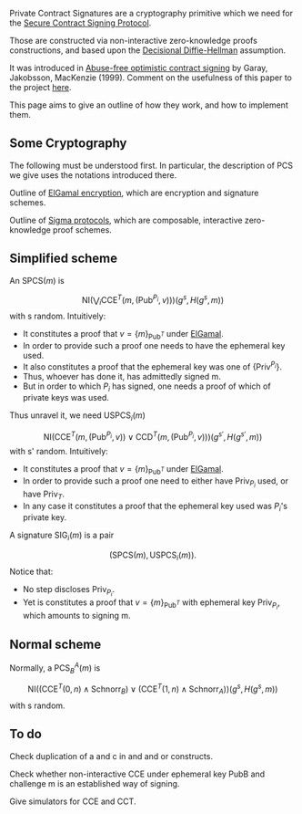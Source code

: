 Private Contract Signatures are a cryptography primitive which we need for the [[Secure Contract Signing Protocol]].

Those are constructed via non-interactive zero-knowledge proofs constructions, and based upon the [http://en.wikipedia.org/wiki/Decisional_Diffie%E2%80%93Hellman_assumption Decisional Diffie-Hellman] assumption.

It was introduced in [http://citeseerx.ist.psu.edu/viewdoc/summary?doi=10.1.1.118.4142 Abuse-free optimistic contract signing] by Garay, Jakobsson, MacKenzie (1999).
Comment on the usefulness of this paper to the project [[GarayJakobssonMackenzie|here]]. 

This page aims to give an outline of how they work, and how to implement them.

== Some Cryptography ==

The following must be understood first. In particular, the description of PCS we give uses the notations introduced there.

Outline of [[ElGamalSchnorr|ElGamal encryption]], which are encryption and signature schemes.

Outline of [[Sigma_Protocols|Sigma protocols]], which are composable, interactive zero-knowledge proof schemes.

== Simplified scheme ==



An <math>\textrm{SPCS}(m)</math> is
:<math>\textrm{NI}\left(\bigvee_i\textrm{CCE}^T(m,(\textrm{Pub}^{P_i},v))\right)(g^s,H(g^s,m))
</math>
with s random. Intuitively:
* It constitutes a proof that <math>v=\{m\}_{\textrm{Pub}^T}</math> under [[ElGamal]].
* In order to provide such a proof one needs to have the ephemeral key used.
* It also constitutes a proof that the ephemeral key was one of <math>\{\textrm{Priv}^{P_i}\}</math>.
* Thus, whoever has done it, has admittedly signed m.
* But in order to which <math>P_i</math> has signed, one needs a proof of which of private keys was used. 


Thus unravel it, we need <math>\textrm{USPCS}_i(m)</math>
:<math>\textrm{NI}\left(\textrm{CCE}^T(m,(\textrm{Pub}^{P_i},v))\vee\textrm{CCD}^T(m,(\textrm{Pub}^{P_i},v))\right)(g^{s'},H(g^{s'},m))
</math>
with s' random. Intuitively:
* It constitutes a proof that <math>v=\{m\}_{\textrm{Pub}^T}</math> under [[ElGamal]].
* In order to provide such a proof one need to either have <math>\textrm{Priv}_{P_i}</math> used, or have <math>\textrm{Priv}_T</math>.
* In any case it constitutes a proof that the ephemeral key used was <math>P_i</math>'s private key.


A signature <math>\textrm{SIG}_i(m)</math> is a pair
:<math> \left(\textrm{SPCS}(m), \textrm{USPCS}_i(m)\right).
</math>
Notice that:
* No step discloses <math>\textrm{Priv}_{P_i}</math></math>.
* Yet is constitutes a proof that <math>v=\{m\}_{\textrm{Pub}^T}</math> with ephemeral key <math>\textrm{Priv}_{P_i}</math>, which amounts to signing m.

== Normal scheme ==

Normally, a <math>\textrm{PCS}_B^A(m)</math> is
:<math>\textrm{NI}\left((\textrm{CCE}^T(0,n)\wedge\textrm{Schnorr}_B)\vee(\textrm{CCE}^T(1,n)\wedge\textrm{Schnorr}_A)\right)(g^s,H(g^s,m))</math>
with s random.

== To do ==

Check duplication of a and c in and and or constructs.

Check whether non-interactive CCE under ephemeral key PubB and challenge m is an established way of signing.

Give simulators for CCE and CCT.